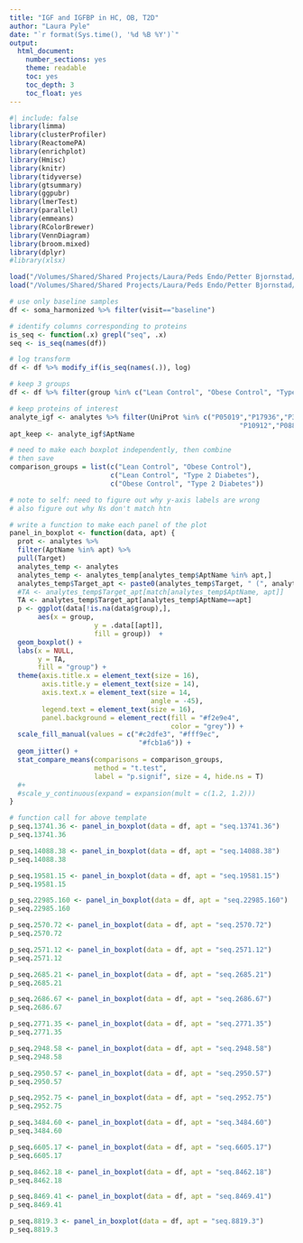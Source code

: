 ```yaml
---
title: "IGF and IGFBP in HC, OB, T2D"
author: "Laura Pyle"
date: "`r format(Sys.time(), '%d %B %Y')`"
output:
  html_document:
    number_sections: yes
    theme: readable
    toc: yes
    toc_depth: 3
    toc_float: yes    
---
```


```r
#| include: false
library(limma)
library(clusterProfiler)
library(ReactomePA)
library(enrichplot)
library(Hmisc)
library(knitr)
library(tidyverse)
library(gtsummary)
library(ggpubr)
library(lmerTest)
library(parallel)
library(emmeans)
library(RColorBrewer)
library(VennDiagram)
library(broom.mixed)
library(dplyr)
#library(xlsx)
```

```r
load("/Volumes/Shared/Shared Projects/Laura/Peds Endo/Petter Bjornstad/Data Harmonization/Harmonized SomaScan/soma_harmonized.RData")
load("/Volumes/Shared/Shared Projects/Laura/Peds Endo/Petter Bjornstad/Data Harmonization/Harmonized SomaScan/analytes.RData")

# use only baseline samples
df <- soma_harmonized %>% filter(visit=="baseline")

# identify columns corresponding to proteins
is_seq <- function(.x) grepl("seq", .x)
seq <- is_seq(names(df))

# log transform
df <- df %>% modify_if(is_seq(names(.)), log)

# keep 3 groups
df <- df %>% filter(group %in% c("Lean Control", "Obese Control", "Type 2 Diabetes"))

# keep proteins of interest
analyte_igf <- analytes %>% filter(UniProt %in% c("P05019","P17936","P35858","P01241","P18065","P22692","P24593",
                                                         "P10912","P08833","P24592","P01019"))
apt_keep <- analyte_igf$AptName


```

```r
# need to make each boxplot independently, then combine
# then save
comparison_groups = list(c("Lean Control", "Obese Control"),
                         c("Lean Control", "Type 2 Diabetes"),
                         c("Obese Control", "Type 2 Diabetes"))

# note to self: need to figure out why y-axis labels are wrong
# also figure out why Ns don't match htn

# write a function to make each panel of the plot
panel_in_boxplot <- function(data, apt) {
  prot <- analytes %>%
  filter(AptName %in% apt) %>%
  pull(Target)
  analytes_temp <- analytes
  analytes_temp <- analytes_temp[analytes_temp$AptName %in% apt,]
  analytes_temp$Target_apt <- paste0(analytes_temp$Target, " (", analytes_temp$AptName, ")")
  #TA <- analytes_temp$Target_apt[match[analytes_temp$AptName, apt]]
  TA <- analytes_temp$Target_apt[analytes_temp$AptName==apt]
  p <- ggplot(data[!is.na(data$group),],
       aes(x = group,
                     y = .data[[apt]],
                     fill = group))  +
  geom_boxplot() +  
  labs(x = NULL,
       y = TA,
       fill = "group") + 
  theme(axis.title.x = element_text(size = 16),
        axis.title.y = element_text(size = 14),
        axis.text.x = element_text(size = 14,
                                   angle = -45), 
        legend.text = element_text(size = 16),
        panel.background = element_rect(fill = "#f2e9e4",
                                        color = "grey")) + 
  scale_fill_manual(values = c("#c2dfe3", "#fff9ec",
                                "#fcb1a6")) +
  geom_jitter() +
  stat_compare_means(comparisons = comparison_groups,
                     method = "t.test",
                     label = "p.signif", size = 4, hide.ns = T)   
  #+ 
  #scale_y_continuous(expand = expansion(mult = c(1.2, 1.2)))
}

# function call for above template
p_seq.13741.36 <- panel_in_boxplot(data = df, apt = "seq.13741.36")
p_seq.13741.36

p_seq.14088.38 <- panel_in_boxplot(data = df, apt = "seq.14088.38")
p_seq.14088.38

p_seq.19581.15 <- panel_in_boxplot(data = df, apt = "seq.19581.15")
p_seq.19581.15

p_seq.22985.160 <- panel_in_boxplot(data = df, apt = "seq.22985.160")
p_seq.22985.160

p_seq.2570.72 <- panel_in_boxplot(data = df, apt = "seq.2570.72")
p_seq.2570.72

p_seq.2571.12 <- panel_in_boxplot(data = df, apt = "seq.2571.12")
p_seq.2571.12

p_seq.2685.21 <- panel_in_boxplot(data = df, apt = "seq.2685.21")
p_seq.2685.21

p_seq.2686.67 <- panel_in_boxplot(data = df, apt = "seq.2686.67")
p_seq.2686.67

p_seq.2771.35 <- panel_in_boxplot(data = df, apt = "seq.2771.35")
p_seq.2771.35

p_seq.2948.58 <- panel_in_boxplot(data = df, apt = "seq.2948.58")
p_seq.2948.58

p_seq.2950.57 <- panel_in_boxplot(data = df, apt = "seq.2950.57")
p_seq.2950.57

p_seq.2952.75 <- panel_in_boxplot(data = df, apt = "seq.2952.75")
p_seq.2952.75

p_seq.3484.60 <- panel_in_boxplot(data = df, apt = "seq.3484.60")
p_seq.3484.60

p_seq.6605.17 <- panel_in_boxplot(data = df, apt = "seq.6605.17")
p_seq.6605.17

p_seq.8462.18 <- panel_in_boxplot(data = df, apt = "seq.8462.18")
p_seq.8462.18

p_seq.8469.41 <- panel_in_boxplot(data = df, apt = "seq.8469.41")
p_seq.8469.41

p_seq.8819.3 <- panel_in_boxplot(data = df, apt = "seq.8819.3")
p_seq.8819.3
```

